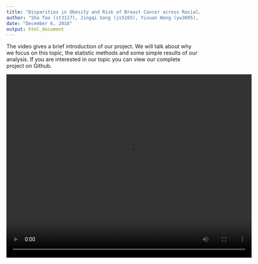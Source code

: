 ```yaml
---
title: "Disparities in Obesity and Risk of Breast Cancer across Racial/Ethnic Groups in the United States, Using NHANES 2011-16 Datasets"
author: "Sha Tao (st3117), Jingqi Song (js5165), Yixuan Wang (yw3095),  Ditian Li (dl3157),  Boya Guo (bg2604)"
date: "December 6, 2018"
output: html_document
---
```


The video gives a brief introduction of our project. We will talk about why we focus on this topic, the statistic methods and some simple results of our analysis. If you are interested in our topic you can view our complete project on Github.

<video width="640" height="480" controls>
  <source src="./website_files/test.mp4" type="video/mp4">
</video>